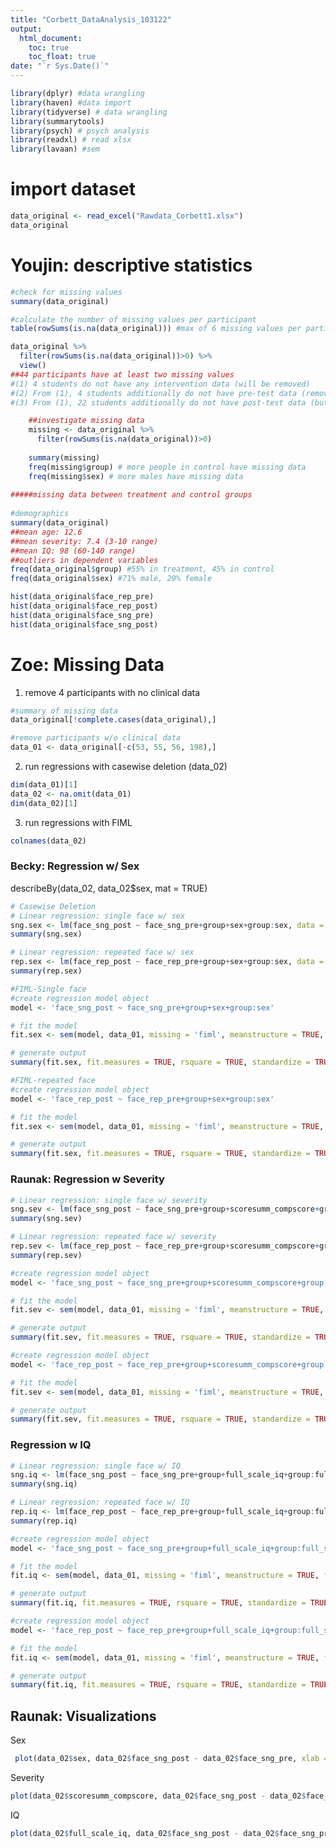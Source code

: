 ```yaml
---
title: "Corbett_DataAnalysis_103122"
output: 
  html_document:
    toc: true
    toc_float: true
date: "`r Sys.Date()`"
---
```


```r
library(dplyr) #data wrangling
library(haven) #data import
library(tidyverse) # data wrangling
library(summarytools)
library(psych) # psych analysis
library(readxl) # read xlsx 
library(lavaan) #sem
```

# import dataset
```r
data_original <- read_excel("Rawdata_Corbett1.xlsx")
data_original
```

# Youjin: descriptive statistics
```r
#check for missing values
summary(data_original)

#calculate the number of missing values per participant
table(rowSums(is.na(data_original))) #max of 6 missing values per participant

data_original %>%
  filter(rowSums(is.na(data_original))>0) %>%
  view() 
##44 participants have at least two missing values
#(1) 4 students do not have any intervention data (will be removed)
#(2) From (1), 4 students additionally do not have pre-test data (remove?)
#(3) From (1), 22 students additionally do not have post-test data (but 6 of them have follow-up data)

    ##investigate missing data
    missing <- data_original %>%
      filter(rowSums(is.na(data_original))>0)
    
    summary(missing)
    freq(missing$group) # more people in control have missing data
    freq(missing$sex) # more males have missing data
    
#####missing data between treatment and control groups
    
#demographics
summary(data_original) 
##mean age: 12.6
##mean severity: 7.4 (3-10 range)
##mean IQ: 98 (60-140 range)
##outliers in dependent variables
freq(data_original$group) #55% in treatment, 45% in control
freq(data_original$sex) #71% male, 29% female

hist(data_original$face_rep_pre)
hist(data_original$face_rep_post)
hist(data_original$face_sng_pre)
hist(data_original$face_sng_post)
```

# Zoe: Missing Data
1. remove 4 participants with no clinical data

```r
#summary of missing data
data_original[!complete.cases(data_original),]

#remove participants w/o clinical data
data_01 <- data_original[-c(53, 55, 56, 198),] 
```

2. run regressions with casewise deletion (data_02)

```r
dim(data_01)[1]
data_02 <- na.omit(data_01) 
dim(data_02)[1]
```

3. run regressions with FIML

```r
colnames(data_02)
```

### Becky: Regression w/ Sex


describeBy(data_02, data_02$sex, mat = TRUE)
```r
# Casewise Deletion
# Linear regression: single face w/ sex
sng.sex <- lm(face_sng_post ~ face_sng_pre+group+sex+group:sex, data = data_02)
summary(sng.sex)

```
```r
# Linear regression: repeated face w/ sex
rep.sex <- lm(face_rep_post ~ face_rep_pre+group+sex+group:sex, data = data_02)
summary(rep.sex)
```

```r
#FIML-Single face
#create regression model object
model <- 'face_sng_post ~ face_sng_pre+group+sex+group:sex'

# fit the model
fit.sex <- sem(model, data_01, missing = 'fiml', meanstructure = TRUE, fixed.x = FALSE)

# generate output
summary(fit.sex, fit.measures = TRUE, rsquare = TRUE, standardize = TRUE)
```

```r
#FIML-repeated face
#create regression model object
model <- 'face_rep_post ~ face_rep_pre+group+sex+group:sex'

# fit the model
fit.sex <- sem(model, data_01, missing = 'fiml', meanstructure = TRUE, fixed.x = FALSE)

# generate output
summary(fit.sex, fit.measures = TRUE, rsquare = TRUE, standardize = TRUE)
```

### Raunak: Regression w Severity

```r
# Linear regression: single face w/ severity
sng.sev <- lm(face_sng_post ~ face_sng_pre+group+scoresumm_compscore+group:scoresumm_compscore, data = data_02)
summary(sng.sev)
```

```r
# Linear regression: repeated face w/ severity
rep.sev <- lm(face_rep_post ~ face_rep_pre+group+scoresumm_compscore+group:scoresumm_compscore, data = data_02)
summary(rep.sev)
```

```r
#create regression model object
model <- 'face_sng_post ~ face_sng_pre+group+scoresumm_compscore+group:scoresumm_compscore'

# fit the model
fit.sev <- sem(model, data_01, missing = 'fiml', meanstructure = TRUE, fixed.x = FALSE)

# generate output
summary(fit.sev, fit.measures = TRUE, rsquare = TRUE, standardize = TRUE)
```

```r
#create regression model object
model <- 'face_rep_post ~ face_rep_pre+group+scoresumm_compscore+group:scoresumm_compscore'

# fit the model
fit.sev <- sem(model, data_01, missing = 'fiml', meanstructure = TRUE, fixed.x = FALSE)

# generate output
summary(fit.sev, fit.measures = TRUE, rsquare = TRUE, standardize = TRUE)
```


### Regression w IQ

```r
# Linear regression: single face w/ IQ
sng.iq <- lm(face_sng_post ~ face_sng_pre+group+full_scale_iq+group:full_scale_iq, data = data_02)
summary(sng.iq)
```

```r
# Linear regression: repeated face w/ IQ
rep.iq <- lm(face_rep_post ~ face_rep_pre+group+full_scale_iq+group:full_scale_iq, data = data_02)
summary(rep.iq)
```

```r
#create regression model object
model <- 'face_sng_post ~ face_sng_pre+group+full_scale_iq+group:full_scale_iq'

# fit the model
fit.iq <- sem(model, data_01, missing = 'fiml', meanstructure = TRUE, fixed.x = FALSE)

# generate output
summary(fit.iq, fit.measures = TRUE, rsquare = TRUE, standardize = TRUE)
```

```r
#create regression model object
model <- 'face_rep_post ~ face_rep_pre+group+full_scale_iq+group:full_scale_iq'

# fit the model
fit.iq <- sem(model, data_01, missing = 'fiml', meanstructure = TRUE, fixed.x = FALSE)

# generate output
summary(fit.iq, fit.measures = TRUE, rsquare = TRUE, standardize = TRUE)
```


## Raunak: Visualizations

Sex

```r
 plot(data_02$sex, data_02$face_sng_post - data_02$face_sng_pre, xlab = "Sex", ylab = "Post-Pre difference scores")
```


Severity

```r
plot(data_02$scoresumm_compscore, data_02$face_sng_post - data_02$face_sng_pre, xlab = "Symptom severity", ylab = "Post-Pre difference scores")
```

IQ

```r
plot(data_02$full_scale_iq, data_02$face_sng_post - data_02$face_sng_pre, xlab = "IQ", ylab = "Post-Pre difference scores")
```


